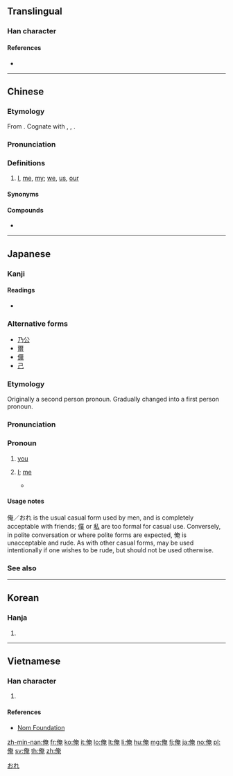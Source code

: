 ==Translingual==

===Han character===
{{Han char|rn=9|rad=人|as=08|sn=10|four=24216|canj=OKLU|ids=⿰亻奄}}

====References====
* {{Han ref|kx=0106.210|dkj=00736|dj=0227.040|hdz=10173.020|uh=4FFA|ud=20474|bh=ADCD|bd=44493}}

----

==Chinese==
{{zh-forms}}

===Etymology===
From {{etyl|sit-pro|zh}} {{m|sit-pro|*ŋa}}. Cognate with {{zh-l|我}}, {{zh-l|吾}}, {{zh-l|𠊎}}.

===Pronunciation===
{{zh-pron
|m=ǎn
|c=jim3,aan2
|mn=án
|mc=y
|w=3oe
|cat=pron
}}

===Definitions===
{{zh-hanzi}}

# {{lb|zh|dialectal|_|Mandarin|Min}} [[I]], [[me]], [[my]]; [[we]], [[us]], [[our]]

====Synonyms====
{{zh-dial|我}}

====Compounds====
* {{zh-l|俺們}}

----

==Japanese==

===Kanji===
{{ja-kanji|grade=|rs=人08}}

====Readings====
* {{ja-readings|goon=[[えん]] (en)|kanon=[[えん]] (en)|kun=[[おれ]] (ore), [[われ]] (ware)}}

===Alternative forms===
* [[乃公]]
* [[爾]]
* [[儞]]
* [[己]]

===Etymology===
{{ja-kanjitab|おれ|yomi=k}}
Originally a second person pronoun. Gradually changed into a first person pronoun.
{{rfe|lang=ja}}

===Pronunciation===
{{ja-pron|acc=h|y=k|おれ}}

===Pronoun===
{{ja-pos|おれ|pronoun|オレ}}

# {{lb|ja|obsolete|informal|sort=おれ}} [[you]]
# {{lb|ja|informal|sort=おれ}} [[I]]; [[me]]
#* {{quote-book
|language=Japanese
|location=Tokyo
|publisher=Shueisha
|author={{w|Masami Kurumada}}
|title={{w|聖闘士星矢|{{ruby|{{lang|ja|[聖闘士](セイント)[星](セイ)[矢](ヤ)}}}}|lang=ja}}
|trans-title={{w|Saint Seiya}}
|date=August 6 2001
|edition=5th
|origdate=April 23 2001
|isbn=4-08-617655-6
|volume=4
|page=222
|chapter={{ruby|{{lang|ja|[少](しょう)[年](ねん)}}たちよ！{{ruby|[女神](アテナ)}}を{{ruby|[託](たく)}}すの{{ruby|[巻](まき)}}}}
|trans-chapter=Boys! For Athena
|passage={{ja-usex|'''オレ'''は山羊座のシュラ‼|'''^オレ''' は ^カプリコーン の ^シュラ‼|I am Shura the Capricorn‼}}}}
====Usage notes====
俺／おれ is the usual casual form used by men, and is completely acceptable with friends; [[僕]] or [[私]] are too formal for casual use. Conversely, in polite conversation or where polite forms are expected, 俺 is unacceptable and rude. As with other casual forms, may be used intentionally if one wishes to be rude, but should not be used otherwise.

===See also===
{{Japanese first-person pronouns}}

[[Category:Japanese personal pronouns|おれ]]
----

==Korean==

===Hanja===
{{ko-hanja|hangeul=[[엄]], [[업]]|mr=ŏm, ŏp}}

# {{defn|lang=ko|sort=人08}}

----

==Vietnamese==

===Han character===
{{vi-hantu|[[em]], [[yêm]], [[êm]]|rs=人08}}

# {{defn|lang=vi|sort=人08}}

====References====
* [http://nomfoundation.org/common/nom_details.php?codepoint=4ffa Nom Foundation]

[[zh-min-nan:俺]]
[[fr:俺]]
[[ko:俺]]
[[it:俺]]
[[lo:俺]]
[[lt:俺]]
[[li:俺]]
[[hu:俺]]
[[mg:俺]]
[[fj:俺]]
[[ja:俺]]
[[no:俺]]
[[pl:俺]]
[[sv:俺]]
[[th:俺]]
[[zh:俺]]